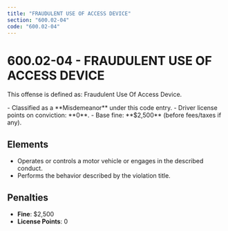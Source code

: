 ```yaml
---
title: "FRAUDULENT USE OF ACCESS DEVICE"
section: "600.02-04"
code: "600.02-04"
---
```





# 600.02-04 - FRAUDULENT USE OF ACCESS DEVICE

This offense is defined as: Fraudulent Use Of Access Device.

<Aside type="caution" title="Charge Type: Misdemeanor">
- Classified as a **Misdemeanor** under this code entry.
- Driver license points on conviction: **0**.
- Base fine: **$2,500** (before fees/taxes if any).
</Aside>

## Elements
- Operates or controls a motor vehicle or engages in the described conduct.
- Performs the behavior described by the violation title.

## Penalties
- **Fine**: $2,500
- **License Points**: 0
